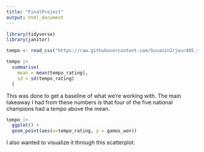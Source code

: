 ```yaml
---
title: "FinalProject"
output: html_document
---
```


```r
library(tidyverse)
library(janitor)
```
```r
tempo <- read_csv("https://raw.githubusercontent.com/SusaninJ/jour405_spring25/refs/heads/main/NCAA%20Tournament-KenPom%20-%20Sheet1.csv") |> clean_names()
```
```r
tempo |> 
  summarise(
    mean = mean(tempo_rating),
    sd = sd(tempo_rating)
  )
```
This was done to get a baseline of what we're working with. The main takeaway I had from these numbers is that four of the five national champions had a tempo above the mean.

```r
tempo |> 
  ggplot() +
  geom_point(aes(x=tempo_rating, y = games_won))
```

I also wanted to visualize it through this scatterplot.

